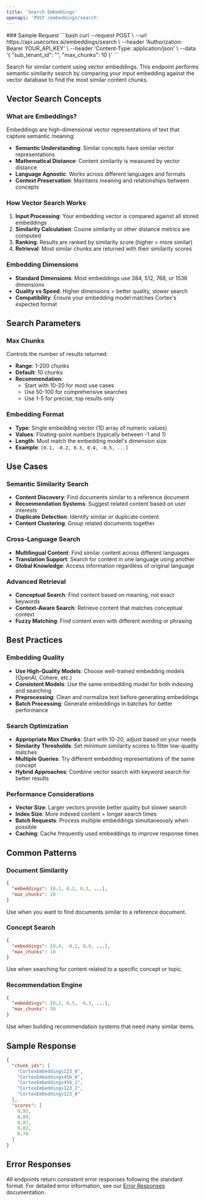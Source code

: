 ```yaml
---
title: 'Search Embeddings'
openapi: 'POST /embeddings/search'
---
```



<Panel>
  <TableOfContents />
</Panel>
### Sample Request
<TryIt />
```bash
curl --request POST \
  --url https://api.usecortex.ai/embeddings/search \
  --header 'Authorization: Bearer YOUR_API_KEY' \
  --header 'Content-Type: application/json' \
  --data '{
  "sub_tenant_id": "",
  "max_chunks": 10
}'
  ```


Search for similar content using vector embeddings. This endpoint performs semantic similarity search by comparing your input embedding against the vector database to find the most similar content chunks.

## Vector Search Concepts

### What are Embeddings?
Embeddings are high-dimensional vector representations of text that capture semantic meaning:
- **Semantic Understanding**: Similar concepts have similar vector representations
- **Mathematical Distance**: Content similarity is measured by vector distance
- **Language Agnostic**: Works across different languages and formats
- **Context Preservation**: Maintains meaning and relationships between concepts

### How Vector Search Works
1. **Input Processing**: Your embedding vector is compared against all stored embeddings
2. **Similarity Calculation**: Cosine similarity or other distance metrics are computed
3. **Ranking**: Results are ranked by similarity score (higher = more similar)
4. **Retrieval**: Most similar chunks are returned with their similarity scores

### Embedding Dimensions
- **Standard Dimensions**: Most embeddings use 384, 512, 768, or 1536 dimensions
- **Quality vs Speed**: Higher dimensions = better quality, slower search
- **Compatibility**: Ensure your embedding model matches Cortex's expected format

## Search Parameters

### Max Chunks
Controls the number of results returned:
- **Range**: 1-200 chunks
- **Default**: 10 chunks
- **Recommendation**: 
  - Start with 10-20 for most use cases
  - Use 50-100 for comprehensive searches
  - Use 1-5 for precise, top results only

### Embedding Format
- **Type**: Single embedding vector (1D array of numeric values)
- **Values**: Floating-point numbers (typically between -1 and 1)
- **Length**: Must match the embedding model's dimension size
- **Example**: `[0.1, -0.2, 0.3, 0.4, -0.5, ...]`

## Use Cases

### Semantic Similarity Search
- **Content Discovery**: Find documents similar to a reference document
- **Recommendation Systems**: Suggest related content based on user interests
- **Duplicate Detection**: Identify similar or duplicate content
- **Content Clustering**: Group related documents together

### Cross-Language Search
- **Multilingual Content**: Find similar content across different languages
- **Translation Support**: Search for content in one language using another
- **Global Knowledge**: Access information regardless of original language

### Advanced Retrieval
- **Conceptual Search**: Find content based on meaning, not exact keywords
- **Context-Aware Search**: Retrieve content that matches conceptual context
- **Fuzzy Matching**: Find content even with different wording or phrasing

## Best Practices

### Embedding Quality
- **Use High-Quality Models**: Choose well-trained embedding models (OpenAI, Cohere, etc.)
- **Consistent Models**: Use the same embedding model for both indexing and searching
- **Preprocessing**: Clean and normalize text before generating embeddings
- **Batch Processing**: Generate embeddings in batches for better performance

### Search Optimization
- **Appropriate Max Chunks**: Start with 10-20, adjust based on your needs
- **Similarity Thresholds**: Set minimum similarity scores to filter low-quality matches
- **Multiple Queries**: Try different embedding representations of the same concept
- **Hybrid Approaches**: Combine vector search with keyword search for better results

### Performance Considerations
- **Vector Size**: Larger vectors provide better quality but slower search
- **Index Size**: More indexed content = longer search times
- **Batch Requests**: Process multiple embeddings simultaneously when possible
- **Caching**: Cache frequently used embeddings to improve response times

## Common Patterns

### Document Similarity
```json
{
  "embeddings": [0.1, 0.2, 0.3, ...],
  "max_chunks": 20
}
```
Use when you want to find documents similar to a reference document.

### Concept Search
```json
{
  "embeddings": [0.4, -0.1, 0.8, ...],
  "max_chunks": 10
}
```
Use when searching for content related to a specific concept or topic.

### Recommendation Engine
```json
{
  "embeddings": [0.2, 0.5, -0.3, ...],
  "max_chunks": 50
}
```
Use when building recommendation systems that need many similar items.


## Sample Response

```json
{
  "chunk_ids": [
    "CortexEmbeddings123_0",    
    "CortexEmbeddings456_0",
    "CortexEmbeddings456_1",
    "CortexEmbeddings123_2",   
    "CortexEmbeddings123_8"
  ],
  "scores": [
    0.95,
    0.89,
    0.87,
    0.82,
    0.78
  ]
}
```

## Error Responses

All endpoints return consistent error responses following the standard format. For detailed error information, see our [Error Responses](/api-reference/error-responses) documentation.

